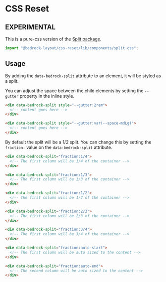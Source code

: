 
<Meta title="Pure-CSS/components/split.css" />

# CSS Reset

## EXPERIMENTAL

This is a pure-css version of the [Split package](/?path=/docs/components-split--api).

```javascript
import "@bedrock-layout/css-reset/lib/components/split.css";
```

## Usage

By adding the `data-bedrock-split` attribute to an element, it will be styled as a split.

You can adjust the space between the child elements by setting the `--gutter` property in the inline style.

```html
<div data-bedrock-split style="--gutter:2rem">
  <!-- content goes here -->
</div>

<div data-bedrock-split style="--gutter:var(--space-mdLg)">
  <!-- content goes here -->
</div>
```

By default the split will be a 1/2 split. You can change this by setting the `fraction:` value on the `data-bedrock-split` attribute.

```html
<div data-bedrock-split="fraction:1/4">
  <!-- The first column will be 1/4 of the container -->
</div>

<div data-bedrock-split="fraction:1/3">
  <!-- The first column will be 1/3 of the container -->
</div>

<div data-bedrock-split="fraction:1/2">
  <!-- The first column will be 1/2 of the container -->
</div>

<div data-bedrock-split="fraction:2/3">
  <!-- The first column will be 2/3 of the container -->
</div>

<div data-bedrock-split="fraction:3/4">
  <!-- The first column will be 3/4 of the container -->
</div>

<div data-bedrock-split="fraction:auto-start">
  <!-- The first column will be auto sized to the content -->
</div>

<div data-bedrock-split="fraction:auto-end">
  <!-- The second column will be auto sized to the content -->
</div>
```
